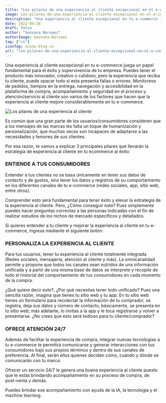 ```yaml
---
title: "Los pilares de una experiencia al cliente excepcional en el e-commerce"
image: Los-pilares-de-una-experiencia-al-cliente-excepcional-en-el-e-commerce
description: "Una experiencia al cliente excepcional en tu e-commerce juega un papel fundamental para el éxito y supervivencia de tu empresa. Puedes tener el producto más innovador, creativo o calidoso, pero la experiencia que reciba tu cliente, puede opacar todo si esta presenta fallas o errores. Monitoreos de pedidos, tiempos en la entrega, navegación y accesibilidad en la plataforma de compra, acompañamiento y seguridad en el proceso y atención/servicio al cliente son varios de los factores que hacen que la experiencia al cliente mejore considerablemente en tu e-commerce."
date: 2022-04-28
draft: false
author: "Geovana Narvaez"
authorImage: Geovana-Narvaez
tag: ["cs"]
iconTag: icono-blog-cs
url: "los-pilares-de-una-experiencia-al-cliente-excepcional-en-el-e-commerce"
---
```


Una experiencia al cliente excepcional en tu e-commerce juega un papel fundamental para el éxito y supervivencia de tu empresa. Puedes tener el producto más innovador, creativo o calidoso, pero la experiencia que reciba tu cliente, puede opacar todo si esta presenta fallas o errores. Monitoreos de pedidos, tiempos en la entrega, navegación y accesibilidad en la plataforma de compra, acompañamiento y seguridad en el proceso y atención/servicio al cliente son varios de los factores que hacen que la experiencia al cliente mejore considerablemente en tu e-commerce.

![Los pilares de una experiencia al cliente](/image/posts/Los-pilares-de-una-experiencia-al-cliente-excepcional-en-el-e-commerce-1024x577.webp)

Es común que una gran parte de los usuarios/consumidores consideren que a los mensajes de las marcas les falta un toque de humanización y personalización, que muchas veces son incapaces de adaptarse a las necesidades y temores de sus clientes. 

Por esa razón, te vamos a explicar 3 principales pilares que llevarán la estrategia de experiencia al cliente en tu ecommerce al éxito:

### ENTIENDE A TUS CONSUMIDORES 
Entender a tus clientes no se basa únicamente en tener sus datos de contacto y de gustos, sino tener los datos y registros de su comportamiento en los diferentes canales de tu e-commerce (redes sociales, app, sitio web, entre otros).

Comprender esto será fundamental para tener éxito y elevar la estrategia de la experiencia al cliente. Pero, ¿Cómo conseguir esto? Pues simplemente puedes hacer preguntas correctas a las personas indicadas con el fin de realizar estudios de los nichos de mercado específicos y detallados. 

Si quieres entender a tu cliente y mejorar la experiencia al cliente en tu e-commerce, ingresa mediante el siguiente botón:

<Link text="¡quiero una solución!" href="/ciberseguridad" class="px-3 py-2 bg-xkale rounded-lg text-white uppercase shadow-lg"/>

### PERSONALIZA LA EXPERIENCIA AL CLIENTE
Para tus usuarios, tener tu experiencia al cliente totalmente integrada (Redes sociales, mensajería, atención al cliente y más). La omnicanalidad permite y propone que todos los canales sean nutridos de una información unificada y a partir de una misma base de datos se interprete y recopile de todo el historial del comportamiento de tus consumidores en cada momento de la compra.

¿Qué quiere decir esto?, ¿Por qué necesitas tener todo unificado? Pues una sencilla razón, imagina que tienes tu sitio web y tu app. En tu sitio web tienes un formulario para recolectar la información de tu comprador, se registra, deja sus datos y número de contacto, básicamente, se presenta en tu sitio web; más adelante, lo invitas a la app y le toca registrarse y volver a presentarse. ¿No crees que esto será tedioso para tu cliente/comprador?

### OFRECE ATENCIÓN 24/7
Además de facilitar la experiencia de compra, integrar nuevas tecnologías a tu e-commerce te permitirá comunicarse y generar interacciones con tus consumidores bajo sus propios términos y dentro de sus canales de preferencia. Al final, serán ellos quienes decidan cómo, cuándo y dónde se comunicarán con tu marca.

Ofrecer un servicio 24/7 le genera una buena experiencia al cliente puesto que le estás brindando acompañamiento en su proceso de compra, de post-venta y demás.  

Puedes brindar ese acompañamiento con ayuda de la IA, la tecnología y el machine learning.